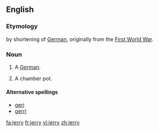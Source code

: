 ==English==

===Etymology===
by shortening of [[German]], originally from the [[First World War]].

===Noun===
{{en-noun|jerries}}

# {{British|derogatory|colloquial}} A [[German]].
# {{British|slang}} A chamber pot.
====Alternative spellings====
*[[geri]]
*[[gerri]]

[[fa:jerry]]
[[fr:jerry]]
[[vi:jerry]]
[[zh:jerry]]